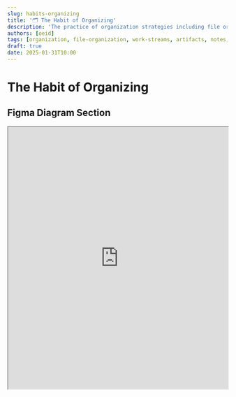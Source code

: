 ```yaml
---
slug: habits-organizing
title: '🗂️ The Habit of Organizing'
description: 'The practice of organization strategies including file organization, work streams, artifacts, notes, roles, and organizational automation'
authors: [oeid]
tags: [organization, file-organization, work-streams, artifacts, notes, roles, automation, organizational-strategies, workflow-optimization]
draft: true
date: 2025-01-31T10:00
---
```


# The Habit of Organizing

## Figma Diagram Section

<iframe 
  style={{ border: "1px solid rgba(0, 0, 0, 0.1)" }} 
  width="100%" 
  height="600" 
  src="https://embed.figma.com/board/reFUj3lFudhquKldnUw9dL/The-Habit-Board?node-id=243-795&t=ho1inpLrxPG6sWzw-4&embed-host=share" 
  allowFullScreen
/>

## Questions

- How do I organize myself?
- How do I organize my work and work streams?
- How do I organize my files, artifacts, and notes?
- How do I organize my roles and responsibilities?
- How do I organize my initiatives and projects?
- How do I organize my processes and workflows?
- How do I organize my thoughts and ideas?
- How do I organize my emails and communications?

## Decision

Organizing is essential for creating structure, reducing cognitive overhead, and maintaining clarity in all areas of work and life. By systematically organizing files, work streams, artifacts, notes, roles, and processes, I can ensure that information is accessible, workflows are efficient, and systems are maintainable. This habit enables me to transform chaotic information into structured, usable systems that support productivity and clarity.

## Strategy

I strategically approach organizing by:
- Creating clear organizational structures for different types of content
- Implementing automation and scripts to support organization
- Establishing consistent naming and categorization systems
- Maintaining regular cleanup and consolidation practices
- Creating cross-links and relationships between different organizational systems

## References

- [Tasks](https://noteplan/x-callback-url/openNote?fileName=Organizing%20Things.txt)
- [Backlog](#)
- [Overview](vscode://file/Users/omareid/Workspace/git/personalbook/scripts/Overview.md:1)
- [README](vscode://file/Users/omareid/Workspace/git/blueprints/README.md:1)
- [Overview](vscode://file/Users/omareid/Workspace/git/planner/NotePlanProjects/Notes/Overview.md:1:36)
- [README](vscode://file/Users/omareid/Workspace/git/artifacts/README.md:2:0)
- [README](vscode://file/Users/omareid/Workspace/git/artifacts/initiatives-other/README.md:0:31)
- [README](vscode://file/Users/omareid/Workspace/git/artifacts/initiatives-technical/README.md:5:84)
- [diagraming-my-artifacts.md](vscode://file/Users/omareid/Workspace/git/artifacts/initiatives/diagraming-my-artifacts.md:7:45)
- [react-chrono](https://github.com/prabhuignoto/react-chrono#-installation)
- Yahoo Mail search URLs for organizing emails by sender

## The Kinds of Action Items

**Note**: The hashtags from this section will be used to categorize specific action items later in the document.

### #organizing/file-organization
- Organize files, artifacts, and notes systematically
- Distinguish between knowledge files and action files
- Create clear organizational structures for different content types
- Strategic Questions / Ask Yourself:
  - How do I organize my files, artifacts, and notes?
  - What's the difference between knowledge files and action files?
  - How can I create better organizational structures?

### #organizing/work-streams
- Organize work streams and daily activities
- Create systems for capturing and organizing work buckets
- Establish clear processes for work organization
- Strategic Questions / Ask Yourself:
  - How do I organize my work and work streams?
  - What are the different buckets of work I need to organize?
  - How can I better capture and organize my daily activities?

### #organizing/roles-responsibilities
- Organize roles and responsibilities clearly
- Define granularity and scope of different roles
- Create systems for role-based organization
- Strategic Questions / Ask Yourself:
  - How do I organize my roles and responsibilities?
  - What's the right granularity for different roles?
  - How can I better define and organize my roles?

### #organizing/initiatives-projects
- Organize initiatives and projects systematically
- Create folder structures with status indicators
- Establish clear categorization for different project types
- Strategic Questions / Ask Yourself:
  - How do I organize my initiatives and projects?
  - What status indicators help me organize projects?
  - How can I better categorize different types of initiatives?

### #organizing/processes-workflows
- Organize processes and workflows
- Create automation and scripts for organization
- Establish systematic approaches to process organization
- Strategic Questions / Ask Yourself:
  - How do I organize my processes and workflows?
  - What automation can help with organization?
  - How can I create more systematic processes?

### #organizing/thoughts-ideas
- Organize thoughts and ideas systematically
- Create timelines and structures for idea organization
- Establish systems for capturing and organizing thoughts
- Strategic Questions / Ask Yourself:
  - How do I organize my thoughts and ideas?
  - What structures help me organize my thinking?
  - How can I better capture and organize my ideas?

### #organizing/communications
- Organize emails and communications
- Create systems for communication organization
- Establish filters and categorization for communications
- Strategic Questions / Ask Yourself:
  - How do I organize my emails and communications?
  - What filters and systems help with communication organization?
  - How can I better categorize and organize communications?

## Specific Action Items

